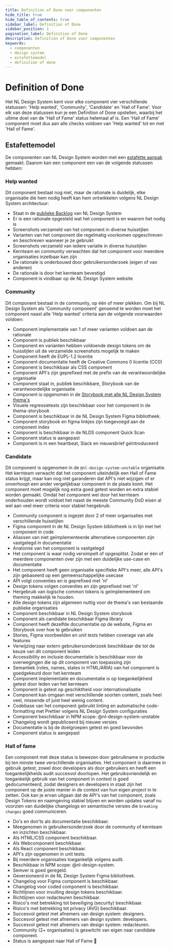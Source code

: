 ```yaml
---
title: Definition of Done voor componenten
hide_title: true
hide_table_of_contents: true
sidebar_label: Definition of Done
sidebar_position: 1
pagination_label: Definition of Done
description: Definition of Done voor componenten
keywords:
  - componenten
  - design system
  - estafettemodel
  - definition of done
---
```



# Definition of Done

Het NL Design System kent voor elke component vier verschillende statussen: 'Help wanted', 'Community', 'Candidate' en 'Hall of Fame'.
Voor elk van deze statussen kun je een Definition of Done opstellen, waarbij het ultime doel van de 'Hall of Fame' status helemaal af is. Een 'Hall of Fame' component moet dus aan alle checks voldoen van 'Help wanted' tot en met 'Hall of Fame'.

## Estafettemodel

De componenten van NL Design System worden met een [estafette aanpak]('/handboek/estafettemodel') gemaakt. Daarom kan een component een van de volgende statussen hebben:

<StatusVisual />

### Help wanted

Dit component bestaat nog niet, maar de rationale is duidelijk, elke organisatie die hem nodig heeft kan hem ontwikkelen volgens NL Design System architectuur:

- Staat in de [publieke Backlog](https://github.com/nl-design-system/backlog/issues) van NL Design System
- Er is een rationale opgesteld wat het component is en waarom het nodig is
- Screenshots verzameld van het component in diverse huisstijlen
- Varianten van het component die regelmatig voorkomen opgeschreven en beschreven wanneer je ze gebruikt
- Screenshots verzameld van iedere variatie in diverse huisstijlen
- Kernteam en community verwachten dat het component voor meerdere organisaties inzetbaar kan zijn
- De rationale is onderbouwd door gebruikersonderzoek (eigen of van anderen)
- De rationale is door het kernteam bevestigd
- Component is vindbaar op de NL Design System website

### Community

Dit component bestaat in de community, op één of meer plekken. Om bij NL Design System als 'Community component' genoemd te worden moet het component naast alle 'Help wanted' criteria aan de volgende voorwaarden voldoen:

- Component implementatie van 1 of meer varianten voldoen aan de rationale
- Component is publiek beschikbaar
- Component en varianten hebben voldoende design tokens om de huisstijlen uit de verzamelde screenshots mogelijk te maken
- Component heeft de EUPL-1.2 licentie
- Component documentatie heeft de Creative Commons 0 licentie (CC0)
- Component is beschikbaar als CSS component
- Component API's zijn geprefixed met de prefix van de verantwoordelijke organisatie
- Component staat in, publiek beschikbare, Storybook van de verantwoordelijke organisatie
- Component is opgenomen in de [Storybook met alle NL Design System thema's](https://nl-design-system.github.io/themes/)
- Visuele regressietests zijn beschikbaar voor het component in de thema-storybook
- Component is beschikbaar in de NL Design System Figma bibliotheek.
- Component storybook en figma linkjes zijn toegevoegd aan de component index
- Component is beschikbaar in de NLDS component Quick Scan
- Component status is aangepast
- Component is in een heartbeat, Slack en nieuwsbrief geïntroduceerd

### Candidate

Dit component is opgenomen in de `@nl-design-system-unstable` organisatie. Het kernteam verwacht dat het component uiteindelijk een Hall of Fame status krijgt, maar kan nog niet garanderen dat API's niet wijzigen of er onverhoopt een ander vergelijkbaar component in de plaats komt.
Het component moet mogelijk nog extra goed getest worden en extra stabiel worden gemaakt.
Omdat het component wel door het kernteam onderhouden wordt voldoet het naast de meeste Community DoD eisen al wel aan veel meer criteria voor stabiel hergebruik:

- Community component is ingezet door 2 of meer organisaties met verschillende huisstijlen
- Figma component in de NL Design System bibliotheek is in lijn met het component in code
- Aliassen van niet geïmplementeerde alternatieve componenten zijn vastgelegd in documentatie
- Anatomie van het component is vastgelegd
- Het component is waar nodig versimpelt of opgesplitst. Zodat er één of meerdere componenten over zijn met een duidelijke use-case en documentatie
- Het component heeft geen organisatie specifieke API's meer, alle API's zijn gebaseerd op een gemeenschappelijke usecase
- API volgt conventies en is geprefixed met 'nl'
- Design tokens volgen conventies en zijn geprefixed met 'nl'
- Hergebruik van logische common tokens is geïmplementeerd om theming makkelijk te houden.
- Alle design tokens zijn algemeen nuttig voor de thema's van bestaande publieke organisaties
- Component beschikbaar in NL Design System storybook
- Component als candidate beschikbaar Figma library
- Component heeft dezelfde documentatie op de website, Figma en Storybook over hoe te gebruiken
- Stories, Figma voorbeelden en unit tests hebben coverage van alle features
- Verwijzing naar extern gebruikersonderzoek beschikbaar die tot de keuze van dit component leiden
- Accessibility en inclusie documentatie is beschikbaar voor de overwegingen die op dit component van toepassing zijn
- Semantiek (roles, names, states in HTML/ARIA) van het component is goedgekeurd door het kernteam
- Component implementatie en documentatie is op toegankelijkheid getest door leden van het kernteam
- Component is getest op geschiktheid voor internationalisatie
- Component kan omgaan met verschillende soorten content, zoals heel veel, missende of juist heel weinig content.
- Codebase van het component gebruikt linting en automatische code-formatting met Prettier volgens NL Design System configuraties
- Component beschikbaar in NPM scope: @nl-design-system-unstable
- Changelog wordt gepubliceerd bij nieuwe versies
- Documentatie is bij de doelgroepen getest en goed bevonden
- Component status is aangepast

### Hall of fame

Een component met deze status is bewezen door gebruikname in productie bij ten minste twee verschillende organisaties. Het component is daarmee in gebruik getest, zowel door developers als door gebruikers en heeft een toegankelijkheids audit succesvol doorlopen.
Het gebruiksvriendelijk en toegankelijk gebruik van het component in context is goed gedocumenteerd, zodat designers en developers in staat zijn het component op de juiste manier in de context van hun eigen project in te zetten. Ook kan je ervan uitgaan dat de API's van het component, zoals Design Tokens en naamgeving stabiel blijven en worden updates vanaf nu voorzien van duidelijke changelogs en semantische versies die `breaking changes` goed communiceren.

- Do's en don'ts als documentatie beschikbaar.
- Meegenomen in gebruikersonderzoek door de community of kernteam en inzichten beschikbaar.
- Als HTML/CSS component beschikbaar.
- Als Webcomponent beschikbaar.
- Als React component beschikbaar.
- API's zijn opgenomen in unit tests.
- Bij meerdere organisaties toegankelijk volgens audit.
- Beschikbaar in NPM scope: @nl-design-system.
- Semver is goed geregeld.
- Geversioneerd in de NL Design System Figma bibliotheek.
- Changelog voor Figma component is beschikbaar.
- Changelog voor coded component is beschikbaar.
- Richtlijnen voor invulling design tokens beschikbaar.
- Richtlijnen voor redacteuren beschikbaar.
- Risico's met betrekking tot beveiliging (security) beschikbaar.
- Risico's met betrekking tot privacy (AVG) beschikbaar.
- Succesvol getest met afnemers van design system: designers.
- Succesvol getest met afnemers van design system: developers.
- Succesvol getest met afnemers van design system: redacteuren.
- Community (2+ organisaties) is geswitcht van eigen naar candidate component.
- Status is aangepast naar Hall of Fame 🍾
